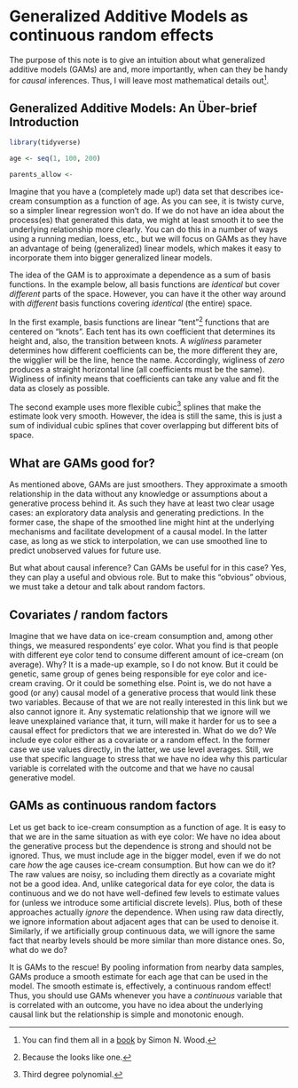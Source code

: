 # Generalized Additive Models as continuous random effects

The purpose of this note is to give an intuition about what generalized additive models (GAMs) are and, more importantly, when can they be handy for _causal_ inferences. Thus, I will leave most mathematical details out^[You can find them all in a [book](https://www.routledge.com/Generalized-Additive-Models-An-Introduction-with-R-Second-Edition/Wood/p/book/9781498728331) by Simon N. Wood.]. 

## Generalized Additive Models: An Über-brief Introduction


```r
library(tidyverse)

age <- seq(1, 100, 200)

parents_allow <- 

```

Imagine that you have a (completely made up!) data set that describes ice-cream consumption as a function of age. As you can see, it is twisty curve, so a simpler linear regression won't do. If we do not have an idea about the process(es) that generated this data, we might at least smooth it to see the underlying relationship more clearly. You can do this in a number of ways using a running median, loess, etc., but we will focus on GAMs as they have an advantage of being (generalized) linear models, which makes it easy to incorporate them into bigger generalized linear models.

The idea of the GAM is to approximate a dependence as a sum of basis functions. In the example below, all basis functions are _identical_ but cover _different_ parts of the space. However, you can have it the other way around with _different_ basis functions covering _identical_ (the entire) space.

In the first example, basis functions are linear "tent"^[Because the looks like one.] functions that are centered on "knots". Each tent has its own coefficient that determines its height and, also, the transition between knots. A _wigliness_ parameter determines how different coefficients can be, the more different they are, the wigglier will be the line, hence the name. Accordingly, wigliness of _zero_ produces a straight horizontal line (all coefficients must be the same). Wigliness of infinity means that coefficients can take any value and fit the data as closely as possible. 

The second example uses more flexible cubic^[Third degree polynomial.] splines that make the estimate look very smooth. However, the idea is still the same, this is just a sum of individual cubic splines that cover overlapping but different bits of space.
 
## What are GAMs good for?
As mentioned above, GAMs are just smoothers. They approximate a smooth relationship in the data without any knowledge or assumptions about a generative process behind it. As such they have at least two clear usage cases: an exploratory data analysis and generating predictions. In the former case, the shape of the smoothed line might hint at the underlying mechanisms and facilitate development of a causal model. In the latter case, as long as we stick to interpolation, we can use smoothed line to predict unobserved values for future use.

But what about causal inference? Can GAMs be useful for in this case? Yes, they can play a useful and obvious role. But to make this "obvious" obvious, we must take a detour and talk about random factors.

## Covariates / random factors
Imagine that we have data on ice-cream consumption and, among other things, we measured respondents' eye color. What you find is that people with different eye color tend to consume different amount of ice-cream (on average). Why? It is a made-up example, so I do not know. But it could be genetic, same group of genes being responsible for eye color and ice-cream craving. Or it could be something else. Point is, we do not have a good (or any) causal model of a generative process that would link these two variables. Because of that we are not really interested in this link but we also cannot ignore it. Any systematic relationship that we ignore will we leave unexplained variance that, it turn, will make it harder for us to see a causal effect for predictors that we are interested in. What do we do? We include eye color either as a covariate or a random effect. In the former case we use values directly, in the latter, we use level averages. Still, we use that specific language to stress that we have no idea why this particular variable is correlated with the outcome and that we have no causal generative model.

## GAMs as continuous random factors
Let us get back to ice-cream consumption as a function of age. It is easy to that we are in the same situation as with eye color: We have no idea about the generative process but the dependence is strong and should not be ignored. Thus, we must include age in the bigger model, even if we do not care _how_ the age causes ice-cream consumption. But how can we do it? The raw values are noisy, so including them directly as a covariate might not be a good idea. And, unlike categorical data for eye color, the data is continuous and we do not have well-defined few levels to estimate values for (unless we introduce some artificial discrete levels). Plus, both of these approaches actually _ignore_ the dependence. When using raw data directly, we ignore information about adjacent ages that can be used to denoise it. Similarly, if we artificially group continuous data, we will ignore the same fact that nearby levels should be more similar than more distance ones. So, what do we do? 

It is GAMs to the rescue! By pooling information from nearby data samples, GAMs produce a smooth estimate for each age that can be used in the model. The smooth estimate is, effectively, a continuous random effect! Thus, you should use GAMs whenever you have a _continuous_ variable that is correlated with an outcome, you have no idea about the underlying causal link  but the relationship is simple and monotonic enough.


